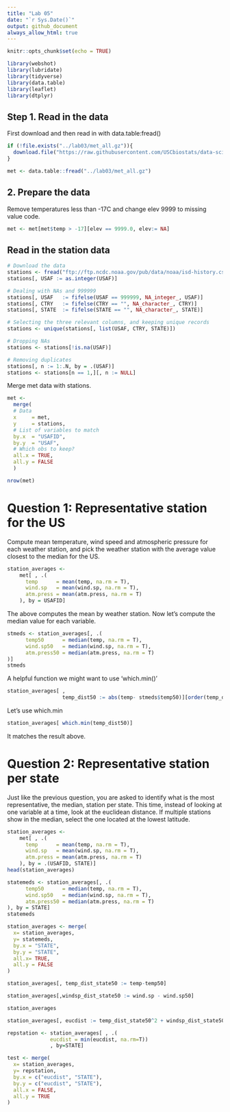 ```yaml
---
title: "Lab 05"
date: "`r Sys.Date()`"
output: github_document
always_allow_html: true
---
```


```r
knitr::opts_chunk$set(echo = TRUE)
```

```r
library(webshot)
library(lubridate)
library(tidyverse)
library(data.table)
library(leaflet)
library(dtplyr)
```


## Step 1. Read in the data
First download and then read in with data.table:fread()

```r
if (!file.exists("../lab03/met_all.gz")){
  download.file("https://raw.githubusercontent.com/USCbiostats/data-science-data/master/02_met/met_all.gz", "met_all.gz", method="libcurl", timeout = 60)
}

met <- data.table::fread("../lab03/met_all.gz")
```



## 2. Prepare the data

Remove temperatures less than -17C and change elev 9999 to missing value code.
```r
met <- met[met$temp > -17][elev == 9999.0, elev:= NA]
```


## Read in the station data

```r
# Download the data
stations <- fread("ftp://ftp.ncdc.noaa.gov/pub/data/noaa/isd-history.csv")
stations[, USAF := as.integer(USAF)]

# Dealing with NAs and 999999
stations[, USAF   := fifelse(USAF == 999999, NA_integer_, USAF)]
stations[, CTRY   := fifelse(CTRY == "", NA_character_, CTRY)]
stations[, STATE  := fifelse(STATE == "", NA_character_, STATE)]

# Selecting the three relevant columns, and keeping unique records
stations <- unique(stations[, list(USAF, CTRY, STATE)])

# Dropping NAs
stations <- stations[!is.na(USAF)]

# Removing duplicates
stations[, n := 1:.N, by = .(USAF)]
stations <- stations[n == 1,][, n := NULL]
```

Merge met data with stations.

```r
met <- 
  merge(
  # Data
  x     = met,      
  y     = stations, 
  # List of variables to match
  by.x  = "USAFID",
  by.y  = "USAF", 
  # Which obs to keep?
  all.x = TRUE,      
  all.y = FALSE
  )

nrow(met)
```

# Question 1: Representative station for the US

Compute mean temperature, wind speed and atmospheric pressure for each weather station, and pick the weather station with the average value closest to the median for the US.

```r
station_averages <- 
    met[ , .(
      temp      = mean(temp, na.rm = T), 
      wind.sp   = mean(wind.sp, na.rm = T),
      atm.press = mean(atm.press, na.rm = T)
    ), by = USAFID]
```

The above computes the mean by weather station.
Now let's compute the median value for each variable.

```r
stmeds <- station_averages[, .(
      temp50      = median(temp, na.rm = T), 
      wind.sp50   = median(wind.sp, na.rm = T),
      atm.press50 = median(atm.press, na.rm = T)
)]
stmeds
```

A helpful function we might want to use 'which.min()'

```r
station_averages[ , 
                  temp_dist50 := abs(temp- stmeds$temp50)][order(temp_dist50)]
```

Let's use which.min

```r
station_averages[ which.min(temp_dist50)]
```

It matches the result above.

# Question 2: Representative station per state
Just like the previous question, you are asked to identify what is the most representative, the median, station per state. This time, instead of looking at one variable at a time, look at the euclidean distance. If multiple stations show in the median, select the one located at the lowest latitude.

```r
station_averages <- 
    met[ , .(
      temp      = mean(temp, na.rm = T), 
      wind.sp   = mean(wind.sp, na.rm = T),
      atm.press = mean(atm.press, na.rm = T)
    ), by = .(USAFID, STATE)]
head(station_averages)
```

```r
statemeds <- station_averages[, .(
      temp50      = median(temp, na.rm = T), 
      wind.sp50   = median(wind.sp, na.rm = T),
      atm.press50 = median(atm.press, na.rm = T)
), by = STATE]
statemeds
```

```r
station_averages <- merge(
  x= station_averages,
  y= statemeds,
  by.x = "STATE",
  by.y = "STATE",
  all.x= TRUE,
  all.y = FALSE
)


```


```r
station_averages[, temp_dist_state50 := temp-temp50]

station_averages[,windsp_dist_state50 := wind.sp - wind.sp50]

station_averages
```

```r
station_averages[, eucdist := temp_dist_state50^2 + windsp_dist_state50^2]
```

```r
repstation <- station_averages[ , .(
              eucdist = min(eucdist, na.rm=T)) 
              , by=STATE]
```

```r
test <- merge(
  x= station_averages, 
  y= repstation, 
  by.x = c("eucdist", "STATE"),
  by.y = c("eucdist", "STATE"),
  all.x = FALSE, 
  all.y = TRUE
) 
```

